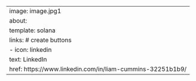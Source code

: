 ---
image: image.jpg1
about:
  template: solana
  links: # create buttons
    - icon: linkedin 
      text: LinkedIn
      href: https://www.linkedin.com/in/liam-cummins-32251b1b9/
---